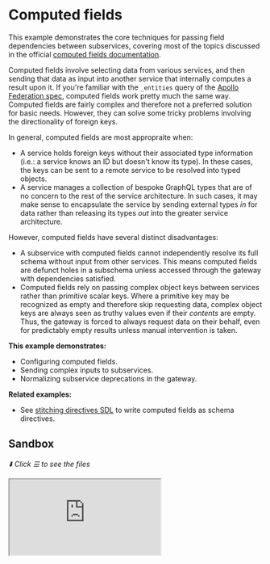 # Computed fields

This example demonstrates the core techniques for passing field dependencies between subservices, covering most of the topics discussed in the official [computed fields documentation](/docs/approaches/type-merging#computed-fields).

Computed fields involve selecting data from various services, and then sending that data as input into another service that internally computes a result upon it. If you're familiar with the `_entities` query of the [Apollo Federation spec](https://www.apollographql.com/docs/federation/federation-spec/#query_entities), computed fields work pretty much the same way. Computed fields are fairly complex and therefore not a preferred solution for basic needs. However, they can solve some tricky problems involving the directionality of foreign keys.

In general, computed fields are most appropraite when:

- A service holds foreign keys without their associated type information (i.e.: a service knows an ID but doesn't know its type). In these cases, the keys can be sent to a remote service to be resolved into typed objects.
- A service manages a collection of bespoke GraphQL types that are of no concern to the rest of the service architecture. In such cases, it may make sense to encapsulate the service by sending external types _in_ for data rather than releasing its types _out_ into the greater service architecture.

However, computed fields have several distinct disadvantages:

- A subservice with computed fields cannot independently resolve its full schema without input from other services. This means computed fields are defunct holes in a subschema unless accessed through the gateway with dependencies satisfied.
- Computed fields rely on passing complex object keys between services rather than primitive scalar keys. Where a primitive key may be recognized as empty and therefore skip requesting data, complex object keys are always seen as truthy values even if their _contents_ are empty. Thus, the gateway is forced to always request data on their behalf, even for predictably empty results unless manual intervention is taken.

**This example demonstrates:**

- Configuring computed fields.
- Sending complex inputs to subservices.
- Normalizing subservice deprecations in the gateway.

**Related examples:**

- See [stitching directives SDL](/handbook/foundation/stitching-directives-sdl) to write computed fields as schema directives.

## Sandbox

_⬇️ Click ☰ to see the files_

<iframe
  src="https://codesandbox.io/embed/github/ardatan/schema-stitching/tree/master/examples/computed-fields?codemirror=1&fontsize=14&initialpath=/graphql&theme=dark"
  className="mt-6 w-full h-[500px] rounded-md"
  title="computed-fields"
  allow="geolocation; microphone; camera; midi; vr; accelerometer; gyroscope; payment; ambient-light-sensor; encrypted-media; usb"
   sandbox="allow-forms allow-modals allow-popups allow-presentation allow-same-origin allow-scripts"
/>

> You can also see the project on GitHub [here](https://github.com/ardatan/schema-stitching/tree/master/examples/computed-fields).

The following service is available for interactive queries:

- **Stitched gateway:** listening on 4000/graphql

For simplicity, all subservices in this example are run locally by the gateway server. You could easily break out any subservice into a standalone remote server following the [combining local and remote schemas](../combining-local-and-remote-schemas) example.

## Summary

Visit the stitched gateway and try running the following query:

```graphql
query {
  products(upcs: [1, 2, 3, 4]) {
    name
    price
    category {
      name
    }
    metadata {
      __typename
      name
      ... on GeoLocation {
        name
        lat
        lon
      }
      ... on SportsTeam {
        location {
          name
          lat
          lon
        }
      }
      ... on TelevisionSeries {
        season
      }
    }
  }
}
```

The `category` and `metadata` associations come from the Metadata service, and are merged with Products service data using computed fields (this configuration can also be written using [schema directives](../stitching-directives-sdl)):

```js
merge: {
  Product: {
    fields: {
      category: { selectionSet: '{ categoryId }', computed: true },
      metadata: { selectionSet: '{ metadataIds }', computed: true },
    },
    fieldName: '_products',
    key: ({ categoryId, metadataIds }) => ({ categoryId, metadataIds }),
    argsFromKeys: (keys) => ({ keys }),
  }
}
```

In this pattern, the `category` and `metadata` fields each specify _field-level selection sets_ that will only be collected from other services when their respective fields are requested. The additional `computed` setting isolates these fields into a standalone schema that assures the fields are always requested directly by the gateway with their dependencies provided. Together, the results of these selection sets are built into an object key and sent off to the Metadata service to be resolved into its version of the `Product` type.

_metadata schema:_

```graphql
type Product {
  category: Category # @computed(selectionSet: "{ categoryId }")
  metadata: [Metadata] # @computed(selectionSet: "{ metadataIds }")
}

input ProductKey {
  categoryId: ID
  metadataIds: [ID!]
}

type Query {
  _products(keys: [ProductKey!]!): [Product]!
}
```

### Resolving metadata

The `metadata` association is a pretty good candidate for computed fields.

Looking at the way associations are structured, the Products service holds metadata record IDs without any associated type information. Therefore, the Products service must send these untyped IDs over to the Metadata service to be resolved into type objects (this is inherently a shortcoming of the data model&mdash;in a perfect solution, association data would be migrated over to the Metadata service where both ID and type information is available).

Even if the Products service had all association data available though, there's still some merit in having the Metadata service _internalize_ the `Product` type rather than _externalizing_ all of its bespoke Metadata types. Encapsulation of concerns is a valid factor to weigh against implementation complexity.

### Resolving category

The `catagory` association is needlessly complex using computed fields. It could just as easily use a [basic foreign key pattern](../type-merging-single-records) in the Products service, which would eliminate the unsightly `categoryId` field from its schema:

_products schema:_

```graphql
type Product {
  ...
  # categoryId: ID << remove this
  category: Category
}

type Category {
  id: ID!
}
```

### Deprecating subservice inconsistencies

One of the biggest shortcomings of computed fields is their inconsistency&mdash;they cannot be resolved outside of gateway context where their dependencies are satisfied. If you also utilize the subservice as a standalone GraphQL resource, then computed fields appear as defunct holes in its schema.

An imperfect solution to this problem is to deprecate all computed fields in the subservice, and then remove those deprecations in the gateway proxy layer. For example:

_metadata schema:_

```graphql
type Product {
  category: Category @deprecated(reason: "gateway access only")
  metadata: [Metadata] @deprecated(reason: "gateway access only")
}
```

_index.js:_

```js
import { stitchSchemas } from '@graphql-tools/stitch'
import { RemoveObjectFieldDeprecations } from '@graphql-tools/wrap'
import { metadataSchema } from './services/metadata'

stitchSchemas({
  subschemas: [
    {
      schema: metadataSchema,
      transforms: [new RemoveObjectFieldDeprecations('gateway access only')]
    }
  ]
})
```

The `RemoveObjectFieldDeprecations` transform will un-deprecate these fields within the gateway schema. The subservice-level deprecations at least offer some insight as to why certain fields don't work when accessed directly.

